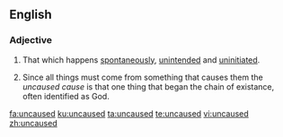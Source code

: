 ==English==

===Adjective===
{{en-adj|-}}

#That which happens [[spontaneously]], [[unintended]] and [[uninitiated]].
# {{context|philosophy|lang=en}} Since all things must come from something that causes them the ''uncaused cause'' is that one thing that began the chain of existance, often identified as God.

[[fa:uncaused]]
[[ku:uncaused]]
[[ta:uncaused]]
[[te:uncaused]]
[[vi:uncaused]]
[[zh:uncaused]]